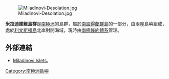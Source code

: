[[Image:Miladinovi-Desolation.jpg|thumb]]

{{coord|62|28|26|S|60|20|28|W|display=title}}
'''米拉迪諾維島群'''是[[南極洲|南極洲]]的島群，屬於[[南設得蘭群島|南設得蘭群島]]的一部分，由兩座島嶼組成，處於[[利文斯頓島|利文斯頓島]]北岸對開海域，現時由[[南極條約體系|南極條約體系]]管理。

==外部連結==
* [http://data.aad.gov.au/aadc/gaz/scar/display_name.cfm?gaz_id=134732 Miladinovi Islets.] {{Wayback|url=http://data.aad.gov.au/aadc/gaz/scar/display_name.cfm?gaz_id=134732 |date=20120531064248 }}

{{南设得兰群岛}}

{{Antarctica-geo-stub}}

[[Category:南極洲島嶼|Category:南極洲島嶼]]